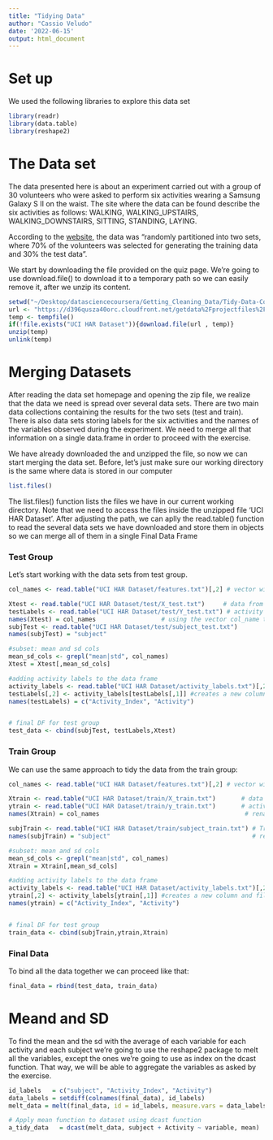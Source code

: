 ```yaml
---
title: "Tidying Data"
author: "Cassio Veludo"
date: '2022-06-15'
output: html_document
---
```


# Set up


We used the following libraries to explore this data set
```r
library(readr)
library(data.table)
library(reshape2)
```

# The Data set 

The data presented here is about an experiment carried out with a group of 30 volunteers who were asked to perform six activities wearing a Samsung Galaxy S II on the waist. The site where the data can be found describe the six activities as follows: WALKING, WALKING_UPSTAIRS, WALKING_DOWNSTAIRS, SITTING, STANDING, LAYING. 

According to the  [website](http://archive.ics.uci.edu/ml/datasets/Human+Activity+Recognition+Using+Smartphones), the data was "randomly partitioned into two sets, where 70% of the volunteers was selected for generating the training data and 30% the test data".

We start by downloading the file provided on the quiz page. We're going to use download.file() to download it to a temporary path so we can easily remove it, after we unzip its content.
```r
setwd("~/Desktop/datasciencecoursera/Getting_Cleaning_Data/Tidy-Data-Course-Project")
url <- "https://d396qusza40orc.cloudfront.net/getdata%2Fprojectfiles%2FUCI%20HAR%20Dataset.zip"
temp <- tempfile()
if(!file.exists("UCI HAR Dataset")){download.file(url , temp)}
unzip(temp)
unlink(temp)

```

# Merging Datasets

After reading the data set homepage and opening the zip file, we realize that the data we need is spread over several data sets. There are two main data collections containing the results for the two sets (test and train). There is also data sets storing labels for the six activities and the names of the variables observed during the experiment. We need to merge all that information on a single data.frame in order to proceed with the exercise.

We have already downloaded the and unzipped the file, so now we can start merging the data set. Before, let's just make sure our working directory is the same where data is stored in our computer
```r
list.files()

```

The list.files() function lists the files we have in our current working directory. Note that we need to access the files inside the unzipped file 'UCI HAR Dataset'. After adjusting the path, we can aplly the read.table() function to read the several data sets we have downloaded and store them in objects so we can merge all of them in a single Final Data Frame

### Test Group

Let's start working with the data sets from test group.
```r

col_names <- read.table("UCI HAR Dataset/features.txt")[,2] # vector with the variable names

Xtest <- read.table("UCI HAR Dataset/test/X_test.txt")     # data from test group
testLabels <- read.table("UCI HAR Dataset/test/Y_test.txt") # activity labels from test group
names(Xtest) = col_names                  # using the vector col_name to rename Xtest colnames
subjTest <- read.table("UCI HAR Dataset/test/subject_test.txt")
names(subjTest) = "subject"

#subset: mean and sd cols
mean_sd_cols <- grepl("mean|std", col_names)
Xtest = Xtest[,mean_sd_cols]

#adding activity labels to the data frame
activity_labels <- read.table("UCI HAR Dataset/activity_labels.txt")[,2]
testLabels[,2] <- activity_labels[testLabels[,1]] #creates a new column and fills is with activity label
names(testLabels) = c("Activity_Index", "Activity")


# final DF for test group
test_data <- cbind(subjTest, testLabels,Xtest)    

```

### Train Group

We can use the same approach to tidy the data from the train group:
```r

col_names <- read.table("UCI HAR Dataset/features.txt")[,2] # vector with the variable names

Xtrain <- read.table("UCI HAR Dataset/train/X_train.txt")       # data from test group
ytrain <- read.table("UCI HAR Dataset/train/y_train.txt")       # activity labels from test group
names(Xtrain) = col_names                                        # renaming Xtrain cols 

subjTrain <- read.table("UCI HAR Dataset/train/subject_train.txt") # Train subjects
names(subjTrain) = "subject"                                       # renaming subjTrain

#subset: mean and sd cols
mean_sd_cols <- grepl("mean|std", col_names)
Xtrain = Xtrain[,mean_sd_cols]

#adding activity labels to the data frame
activity_labels <- read.table("UCI HAR Dataset/activity_labels.txt")[,2]
ytrain[,2] <- activity_labels[ytrain[,1]] #creates a new column and fills is with activity label
names(ytrain) = c("Activity_Index", "Activity")


# final DF for test group
train_data <- cbind(subjTrain,ytrain,Xtrain)    

```

### Final Data

To bind all the data together we can proceed like that:
```r

final_data = rbind(test_data, train_data)

```


# Meand and SD

To find the mean and the sd with the average of each variable for each activity and each subject we're going to use the reshape2 package to melt all the variables, except the ones we're going to use as index on the dcast function. That way, we will be able to aggregate the variables as asked by the exercise.
```r
id_labels   = c("subject", "Activity_Index", "Activity")
data_labels = setdiff(colnames(final_data), id_labels)
melt_data = melt(final_data, id = id_labels, measure.vars = data_labels)

# Apply mean function to dataset using dcast function
a_tidy_data   = dcast(melt_data, subject + Activity ~ variable, mean) 

```


```r

```


















